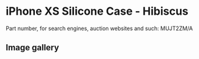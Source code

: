 # iPhone XS Silicone Case - Hibiscus

Part number, for search engines, auction websites and such: MUJT2ZM/A

## Image gallery

<div style={{ width: "768px" }}>
  <GalleryComponent
    images={[
      {
        original: "/everysource/MUJT2",
        thumbnail: "/everypreview/MUJT2",
      },
      {
        original: "/everysource/MUJT2_AV1_GOLD",
        thumbnail: "/everypreview/MUJT2_AV1_GOLD",
      },
      {
        original: "/everysource/MUJT2_AV1_SILVER",
        thumbnail: "/everypreview/MUJT2_AV1_SILVER",
      },
      {
        original: "/everysource/MUJT2_AV1_SPACE_GRAY",
        thumbnail: "/everypreview/MUJT2_AV1_SPACE_GRAY",
      },
      {
        original: "/everysource/MUJT2_AV2",
        thumbnail: "/everypreview/MUJT2_AV2",
      }
    ]}
  />
</div>